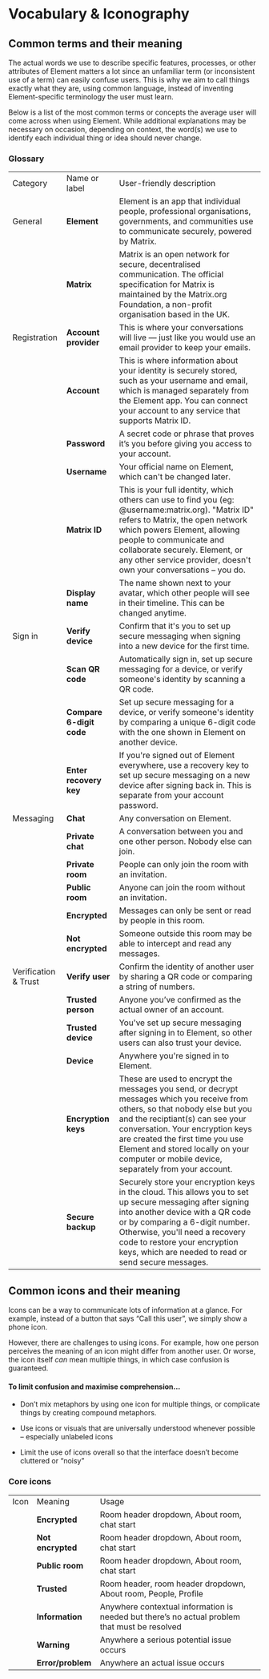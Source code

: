 
<Meta title="Content/Vocabulary & Iconography" />

# Vocabulary & Iconography

## Common terms and their meaning

The actual words we use to describe specific features, processes, or other attributes of Element matters a lot since an unfamiliar term (or inconsistent use of a term) can easily confuse users. This is why we aim to call things exactly what they are, using common language, instead of inventing Element-specific terminology the user must learn.

Below is a list of the most common terms or concepts the average user will come across when using Element. While additional explanations may be necessary on occasion, depending on context, the word(s) we use to identify each individual thing or idea should never change.

### Glossary

<table>
  <tr>
    <td>Category</td>
    <td>Name or label</td>
    <td>User-friendly description</td>
  </tr>
  <tr>
    <td>General</td>
    <td>
      <strong>Element</strong>
    </td>
    <td>
      Element is an app that individual people, professional organisations,
      governments, and communities use to communicate securely, powered by
      Matrix.
    </td>
  </tr>
  <tr>
    <td></td>
    <td>
      <strong>Matrix</strong>
    </td>
    <td>
      Matrix is an open network for secure, decentralised communication. The
      official specification for Matrix is maintained by the Matrix.org
      Foundation, a non-profit organisation based in the UK.
    </td>
  </tr>
  <tr>
    <td>Registration</td>
    <td>
      <strong>Account provider</strong>
    </td>
    <td>
      This is where your conversations will live — just like you would use an
      email provider to keep your emails.
    </td>
  </tr>
  <tr>
    <td></td>
    <td>
      <strong>Account</strong>
    </td>
    <td>
      This is where information about your identity is securely stored, such as
      your username and email, which is managed separately from the Element app.
      You can connect your account to any service that supports Matrix ID.
    </td>
  </tr>
  <tr>
    <td></td>
    <td>
      <strong>Password</strong>
    </td>
    <td>
      A secret code or phrase that proves it’s you before giving you access to
      your account.
    </td>
  </tr>
  <tr>
    <td></td>
    <td>
      <strong>Username</strong>
    </td>
    <td>Your official name on Element, which can't be changed later.</td>
  </tr>
  <tr>
    <td></td>
    <td>
      <strong>Matrix ID</strong>
    </td>
    <td>
      This is your full identity, which others can use to find you (eg:
      @username:matrix.org). "Matrix ID" refers to Matrix, the open network
      which powers Element, allowing people to communicate and collaborate
      securely. Element, or any other service provider, doesn't own your
      conversations – you do.
    </td>
  </tr>
  <tr>
    <td></td>
    <td>
      <strong>Display name</strong>
    </td>
    <td>
      The name shown next to your avatar, which other people will see in their
      timeline. This can be changed anytime.
    </td>
  </tr>
  <tr>
    <td>Sign in</td>
    <td>
      <strong>Verify device</strong>
    </td>
    <td>
      Confirm that it's you to set up secure messaging when signing into a new
      device for the first time.
    </td>
  </tr>
  <tr>
    <td></td>
    <td>
      <strong>Scan QR code</strong>
    </td>
    <td>
      Automatically sign in, set up secure messaging for a device, or verify
      someone's identity by scanning a QR code.
    </td>
  </tr>
  <tr>
    <td></td>
    <td>
      <strong>Compare 6-digit code</strong>
    </td>
    <td>
      Set up secure messaging for a device, or verify someone's identity by
      comparing a unique 6-digit code with the one shown in Element on another
      device.
    </td>
  </tr>
  <tr>
    <td></td>
    <td>
      <strong>Enter recovery key</strong>
    </td>
    <td>
      If you're signed out of Element everywhere, use a recovery key to set up
      secure messaging on a new device after signing back in. This is separate
      from your account password.
    </td>
  </tr>
  <tr>
    <td>Messaging</td>
    <td>
      <strong>Chat</strong>
    </td>
    <td>Any conversation on Element.</td>
  </tr>
  <tr>
    <td></td>
    <td>
      <strong>Private chat</strong>
    </td>
    <td>
      A conversation between you and one other person. Nobody else can join.
    </td>
  </tr>
  <tr>
    <td></td>
    <td>
      <strong>Private room</strong>
    </td>
    <td>
      People can only join the room with an invitation.
    </td>
  </tr>
    <tr>
    <td></td>
    <td>
      <strong>Public room</strong>
    </td>
    <td>
      Anyone can join the room without an invitation.
    </td>
  </tr>
  <tr>
    <td></td>
    <td>
      <strong>Encrypted</strong>
    </td>
    <td>
      Messages can only be sent or read by people in this room.
    </td>
  </tr>
  <tr>
    <td></td>
    <td>
      <strong>Not encrypted</strong>
    </td>
    <td>
      Someone outside this room may be able to intercept and read any messages.
    </td>
  </tr>
  <tr>
    <td>Verification & Trust</td>
    <td>
      <strong>Verify user</strong>
    </td>
    <td>
      Confirm the identity of another user by sharing a QR code or comparing a string of numbers.
    </td>
  </tr>
  <tr>
    <td></td>
    <td>
      <strong>Trusted person</strong>
    </td>
    <td>Anyone you’ve confirmed as the actual owner of an account.</td>
  </tr>
  <tr>
    <td></td>
    <td>
      <strong>Trusted device</strong>
    </td>
    <td>
      You've set up secure messaging after signing in to Element, so other users
      can also trust your device.
    </td>
  </tr>
  <tr>
    <td></td>
    <td>
      <strong>Device</strong>
    </td>
    <td>Anywhere you're signed in to Element.</td>
  </tr>
  <tr>
    <td></td>
    <td>
      <strong>Encryption keys</strong>
    </td>
    <td>
      These are used to encrypt the messages you send, or decrypt messages which
      you receive from others, so that nobody else but you and the reciptiant(s)
      can see your conversation. Your encryption keys are created the first time
      you use Element and stored locally on your computer or mobile device,
      separately from your account.
    </td>
  </tr>
  <tr>
    <td></td>
    <td>
      <strong>Secure backup</strong>
    </td>
    <td>
      Securely store your encryption keys in the cloud. This allows you to set
      up secure messaging after signing into another device with a QR code or by
      comparing a 6-digit number. Otherwise, you'll need a recovery code to
      restore your encryption keys, which are needed to read or send secure
      messages.
    </td>
  </tr>
</table>

## Common icons and their meaning

Icons can be a way to communicate lots of information at a glance. For example, instead of a button that says “Call this user”, we simply show a phone icon.

However, there are challenges to using icons. For example, how one person perceives the meaning of an icon might differ from another user. Or worse, the icon itself _can_ mean multiple things, in which case confusion is guaranteed.

#### **To limit confusion and maximise comprehension…**

- Don’t mix metaphors by using one icon for multiple things, or complicate things by creating compound metaphors.

- Use icons or visuals that are universally understood whenever possible – especially unlabeled icons

- Limit the use of icons overall so that the interface doesn’t become cluttered or “noisy”

### Core icons

<table>
  <tr>
   <td>Icon</td>
   <td>Meaning</td>
   <td>Usage</td>
  </tr>
  <tr>
   <td>

<img src="/img/icon-secure-messaging.jpg" alt="" />

</td>
   <td><strong>Encrypted</strong></td>
   <td>Room header dropdown, About room, chat start</td>
  </tr>
  <tr>
   <td>

<img src="/img/icon-unencrypted.jpg" alt="" />

</td>
   <td><strong>Not encrypted</strong></td>
   <td>Room header dropdown, About room, chat start</td>
  </tr>
  <tr>
   <td>

<img src="/img/icon-public-room.jpg" alt="" />

</td>
   <td><strong>Public room</strong></td>
   <td>Room header dropdown, About room, chat start</td>
  </tr>
  <tr>
  <td>

<img src="/img/icon-trusted.jpg" alt="" />

</td>
   <td><strong>Trusted</strong></td>
   <td>Room header, room header dropdown, About room, People, Profile</td>
  </tr>
  <tr>
   <td>

<img src="/img/icon-information.jpg" alt="" />

</td>
   <td><strong>Information</strong></td>
   <td>Anywhere contextual information is needed but there’s no actual problem that must be resolved</td>
  </tr>
  <tr>
   <td>

<img src="/img/icon-warning.jpg" alt="" />

</td>
   <td><strong>Warning</strong></td>
   <td>Anywhere a serious potential issue occurs</td>
  </tr>
  <tr>
   <td>

<img src="/img/icon-error.jpg" alt="" />

</td>
   <td><strong>Error/problem</strong></td>
   <td>Anywhere an actual issue occurs</td>
  </tr>
</table>
